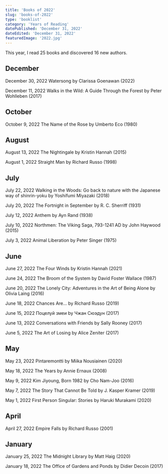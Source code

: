 ```yaml
---
title: 'Books of 2022'
slug: 'books-of-2022'
type: 'booklist'
category: 'Years of Reading'
datePublished: 'December 31, 2022'
dateEdited: 'December 31, 2022'
featuredImage: '2022.jpg'
---
```


This year, I read 25 books and discovered 16 new authors.

## December

December 30, 2022 Watersong by Clarissa Goenawan (2022)

December 11, 2022 Walks in the Wild: A Guide Through the Forest by Peter
Wohlleben (2017)

## October

October 9, 2022 The Name of the Rose by Umberto Eco (1980)

## August

August 13, 2022 The Nightingale by Kristin Hannah (2015)

August 1, 2022 Straight Man by Richard Russo (1998)

## July

July 22, 2022 Walking in the Woods: Go back to nature with the Japanese way of
shinrin-yoku by Yoshifumi Miyazaki (2018)

July 20, 2022 The Fortnight in September by R. C. Sherriff (1931)

July 12, 2022 Anthem by Ayn Rand (1938)

July 10, 2022 Northmen: The Viking Saga, 793-1241 AD by John Haywood (2015)

July 3, 2022 Animal Liberation by Peter Singer (1975)

## June

June 27, 2022 The Four Winds by Kristin Hannah (2021)

June 24, 2022 The Broom of the System by David Foster Wallace (1987)

June 20, 2022 The Lonely City: Adventures in the Art of Being Alone by Olivia
Laing (2016)

June 18, 2022 Chances Are… by Richard Russo (2019)

June 15, 2022 Поцелуй змеи by Чжан Сюэдун (2017)

June 13, 2022 Conversations with Friends by Sally Rooney (2017)

June 5, 2022 The Art of Losing by Alice Zeniter (2017)

## May

May 23, 2022 Pintaremontti by Miika Nousiainen (2020)

May 18, 2022 The Years by Annie Ernaux (2008)

May 9, 2022 Kim Jiyoung, Born 1982 by Cho Nam-Joo (2016)

May 7, 2022 The Story That Cannot Be Told by J. Kasper Kramer (2019)

May 1, 2022 First Person Singular: Stories by Haruki Murakami (2020)

## April

April 27, 2022 Empire Falls by Richard Russo (2001)

## January

January 25, 2022 The Midnight Library by Matt Haig (2020)

January 18, 2022 The Office of Gardens and Ponds by Didier Decoin (2017)
